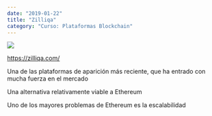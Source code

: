 ```yaml
---
date: "2019-01-22"
title: "Zilliqa"
category: "Curso: Plataformas Blockchain"
---
```


[![](/blog/2019-01-22/cover-zilliqa.png)](https://www.youtube.com/watch?v=DiNzs90Ze8Q)

<https://zilliqa.com/>

Una de las plataformas de aparición más reciente, que ha entrado con mucha fuerza en el mercado

Una alternativa relativamente viable a Ethereum

Uno de los mayores problemas de Ethereum es la escalabilidad
